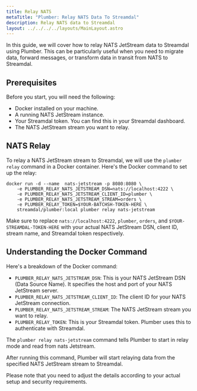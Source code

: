 ```yaml
---
title: Relay NATS
metaTitle: "Plumber: Relay NATS Data To Streamdal"
description: Relay NATS data to Streamdal
layout: ../../../../layouts/MainLayout.astro
---
```


In this guide, we will cover how to relay NATS JetStream data to Streamdal using Plumber. This can be particularly useful when you need to migrate data, forward messages, or transform data in transit from NATS to Streamdal.

## Prerequisites

Before you start, you will need the following:

- Docker installed on your machine.
- A running NATS JetStream instance.
- Your Streamdal token. You can find this in your Streamdal dashboard.
- The NATS JetStream stream you want to relay.

## NATS Relay

To relay a NATS JetStream stream to Streamdal, we will use the `plumber relay` command in a Docker container. Here's the Docker command to set up the relay:

```
docker run -d --name  nats-jetstream -p 8080:8080 \
    -e PLUMBER_RELAY_NATS_JETSTREAM_DSN=nats://localhost:4222 \
    -e PLUMBER_RELAY_NATS_JETSTREAM_CLIENT_ID=plumber \
    -e PLUMBER_RELAY_NATS_JETSTREAM_STREAM=orders \
    -e PLUMBER_RELAY_TOKEN=$YOUR-BATCHSH-TOKEN-HERE \
    streamdal/plumber:local plumber relay nats-jetstream
```

Make sure to replace `nats://localhost:4222`, `plumber`, `orders`, and `$YOUR-STREAMDAL-TOKEN-HERE` with your actual NATS JetStream DSN, client ID, stream name, and Streamdal token respectively.

## Understanding the Docker Command

Here's a breakdown of the Docker command:

- `PLUMBER_RELAY_NATS_JETSTREAM_DSN`: This is your NATS JetStream DSN (Data Source Name). It specifies the host and port of your NATS JetStream server.
- `PLUMBER_RELAY_NATS_JETSTREAM_CLIENT_ID`: The client ID for your NATS JetStream connection.
- `PLUMBER_RELAY_NATS_JETSTREAM_STREAM`: The NATS JetStream stream you want to relay.
- `PLUMBER_RELAY_TOKEN`: This is your Streamdal token. Plumber uses this to authenticate with Streamdal.

The `plumber relay nats-jetstream` command tells Plumber to start in relay mode and read from nats Jetstream.

After running this command, Plumber will start relaying data from the specified NATS JetStream stream to Streamdal.

Please note that you need to adjust the details according to your actual setup and security requirements.
